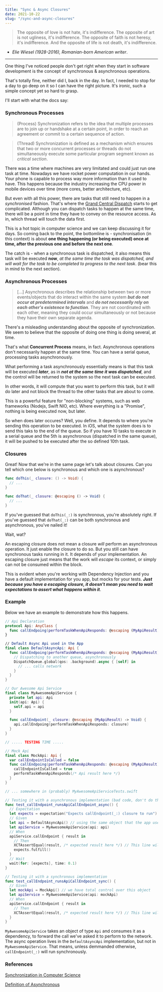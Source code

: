 ```yaml
---
title: "Sync & Async Closures"
date: 2021-10-22
slug: "/sync-and-async-closures"
---
```


> The opposite of love is not hate, it's indifference. The opposite of art is not ugliness, it's indifference. The opposite of faith is not heresy, it's indifference. And the opposite of life is not death, it's indifference.
- _Elie Wiesel (1928-2016), Romanian-born American writer_.

***

One thing I've noticed people don't get right when they start in software development is the concept of synchronous & asynchronous operations.

That's totally fine, neither did I, back in the day. In fact, I needed to stop for a day to go deep on it so I can have the right picture. It's ironic, such a simple concept yet so hard to grasp.

I'll start with what the docs say:

### Synchronous Processes
> (Process) Synchronization refers to the idea that multiple processes are to join up or handshake at a certain point, in order to reach an agreement or commit to a certain sequence of action.

> (Thread) Synchronization is defined as a mechanism which ensures that two or more concurrent processes or threads do not simultaneously execute some particular program segment known as *critical section*.

There was a time where machines are very limitated and could just run one task at time. Nowadays we have rocket power computation in our hands. Your phone is capable to process way more information than it used to have. This happens because the industry increasing the CPU power in mobile devices over time (more cores, better architecture, etc).

But even with all this power, there are tasks that still need to happen in a _synchronised_ fashion. That's where the [Grand Central Dispatch](https://developer.apple.com/documentation/DISPATCH) starts to get complicated. Although you can dispatch tasks to happen at the same time, there will be a point in time they have to convey on the resource access. As in, which thread will touch the data first.

This is a hot topic in computer science and we can keep discussing it for days. So coming back to the point, the bottomline is - synchronisation (in this context) is about **one thing happening (or being executed) once at time, after the previous one and before the next one**.

The catch is - when a synchronous task is dispatched, it also means this task will be executed **now**, **at the same time the task was dispatched*, and *will wait for the task to be completed to progress to the next task**. (bear this in mind to the next section).

### Asynchronous Processes
> \[...\] Asynchronous describes the relationship between two or more events/objects that do interact within the same system _**but do not occur at predetermined intervals**_ and _**do not necessarily rely on each other's existence to function**_. They are not coordinated with each other, meaning they could occur simultaneously or not because they have their own separate agenda.

There's a misleading understanding about the opposite of synchronization. We seem to believe that the opposite of doing one thing is doing several, at time.

That's what **Concurrent Process** means, in fact. Asynchronous operations don't necessarily happen at the same time. You can have a serial queue, processing tasks asynchronously.

What performing a task asynchronously essentially means is that this task will be executed _**later**_, as in _**not at the same time it was dispatched**_, and the control will be returned to the system so the next task can be executed. 

In other words, it will compute that you want to perform this task, but it will do later and not block the thread to the other tasks that are about to come.

This is a powerful feature for "non-blocking" systems, such as web frameworks (Nodejs, Swift NIO, etc). Where everything is a "Promise", nothing is being executed now, but later.

So when does later occures? Well, you define. It depends to where you're sending this operation to be executed. In iOS, what the system does is to send this taks to the end of the queue. So if you have 10 tasks to execute in a serial queue and the 5th is asynchronous (dispatched in the same queue), it will be pushed to be executed after the so defined 10th task.

### Closures

Great! Now that we're in the same page let's talk about closures. Can you tell which one below is synchronous and which one is asynchronous?

```swift
func doThis(_ closure: () -> Void) {
  // ...
}

func doThat(_ closure: @escaping () -> Void) {
  // ...
}
```

If you've guessed that `doThis(_:)` is synchronous, you're absolutely right. If you've guessed that `doThat(_:)` can be both synchronous and asynchronous, you've nailed it! 

Wait, wat?

An escaping closure does not mean a closure _will_ perform an asynchronous operation. It just enable the closure to do so. But you still can have synchronous tasks running in it. It depends of your implementation. An escaping closure just means that the work will _escape_ its context, or simply can not be consumed within the block.

This is evident when you're working with Dependency Injection and you have a default implementation for you app, but mocks for your tests. _**Just because you have a escaping closure, it doesn't mean you need to wait expectations to assert what happens within it**_.

### Example

Below we have an example to demonstrate how this happens.

```swift
// Api Declaration
protocol Api: AnyClass {
  func callEndpoing(performTaskWhenApiResponds: @escaping (MyApiResult) -> Void)
}

// Default Async Api used in the App
final class DefaultAsyncApi: Api {
  func callEndpoing(performTaskWhenApiResponds: @escaping (MyApiResult) -> Void) {
    // Dispatching to another queue, asynchronously
    DispatchQueue.global(qos: .background).async { [self] in
      // ... calls network
    }
  }
}

// Our Awesome Api Service
final class MyAwesomeApiService {
  private let api: Api
  init(api: Api) {
    self.api = api
  }

  func callEndpoint(_ closure: @escaping (MyApiResult) -> Void) {
    api.callEndpoing(performTaskWhenApiResponds: closure)
  }
}

// ..... TESTING TIME .....

// Mock Api
final class MockApi: Api {
  var callEndpointIsCalled = false
  func callEndpoing(performTaskWhenApiResponds: @escaping (MyApiResult) -> Void) {
    callEndpointIsCalled = true
    performTaskWhenApiResponds(/* Api result here */)
  }
}

// ... somewhere in (probably) MyAwesomeApiServiceTests.swift

// Testing it with a asynchronous implementation (bad code, don't do that)
func test_callEndpoint_runsApiCallEndpoint_async() {
  // Expectation
  let expects = expectation("Expects callEndpoint(_:) closure to run") // this test NEEDS an expectation, as it runs an asynchronous task
  // Given
  let api = DefaultAsyncApi() // using the same object that the app uses
  let apiService = MyAwesomeApiService(api: api)
  // When
  apiService.callEndpoint { result in
    // Then
    XCTAssertEqual(result, /* expected result here */) // This line will run asynchronously
    expects.fulfill()
  }
  // Wait
  wait(for: [expects], time: 0.1)
}

// Testing it with a synchronous implementation
func test_callEndpoint_runsApiCallEndpoint_sync() {
  // Given
  let mockApi = MockApi() // we have total control over this object
  let apiService = MyAwesomeApiService(api: mockApi)
  // When
  apiService.callEndpoint { result in
    // Then
    XCTAssertEqual(result, /* expected result here */) // This line will run synchronously
  }
}
```

`MyAwesomeApiService` takes an object of type `Api` and consumes it as a dependency, to forward the call we've asked it to perform to the network. The async operation lives in the `DefaultAsyncApi` implementation, but not in `MyAwesomeApiService`. That means, unless demmanded otherwise, `callEndpoint(_:)` will run synchronously.


### References
[Synchronization in Computer Science](https://en.wikipedia.org/wiki/Synchronization_(computer_science))

[Definition of Asynchronous](https://www.techtarget.com/searchnetworking/definition/asynchronous)